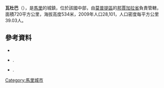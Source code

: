 '''瓦杜巴'''（{{lang-fr|Wadouba}}），是[[馬里|馬里]]的城鎮，位於該國中部，由[[莫普提區|莫普提區]]的[[邦賈加拉省|邦賈加拉省]]負責管轄，面積720平方公里，海拔高度534米，2009年人口28,101，人口密度每平方公里39.03人。

==參考資料==
*{{citation | url=http://instat.gov.ml/documentation/mopti.pdf | publisher=République de Mali: Institut National de la Statistique | title=Resultats Provisoires RGPH 2009 (Région de Mopti) | language=fr | accessdate=2015-07-26 | archive-date=2012-09-19 | archive-url=https://www.webcitation.org/6AnaIKCNv?url=http://instat.gov.ml/documentation/mopti.pdf | dead-url=no }}
*{{citation | title=Plan de Sécurité Alimentaire Commune Rurale de Wadouba 2006-2010 | publisher=Commissariat à la Sécurité Alimentaire, République du Mali, USAID-Mali | year=2006 | url=http://www.aec.msu.edu/fs2/mali_fd_strtgy/plans/mopti/bandiagara/psa_wadouba.pdf | language=fr | deadurl=yes | archiveurl=https://web.archive.org/web/20120915063431/http://www.aec.msu.edu/fs2/mali_fd_strtgy/plans/mopti/bandiagara/psa_wadouba.pdf | archivedate=2012年9月15日 | df= }}.
*{{citation | title= Situation des points d'eau modernes au Mali en 2003: Wadouba | url= http://www.bndr-mali.org/bnn-mali/index.php?option=com_docman&task=doc_download&gid=601&Itemid=53 | publisher= Ministère des Mines, de l'Energie et de l'Eau, République du Mali | year= 2003 | language= fr }}{{Dead link|date=2018年7月 |bot=InternetArchiveBot |fix-attempted=yes }}.

{{Coord|14|33|43|N|3|23|31|W|display=title}}

{{莫普提區}}

[[Category:馬里城市|Category:馬里城市]]


{{Mali-geo-stub}}